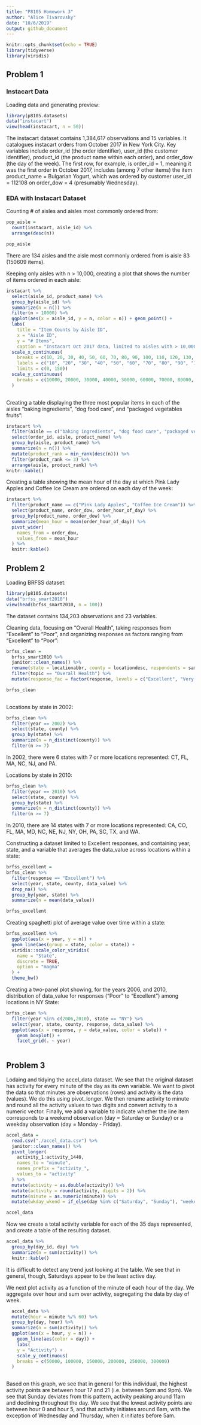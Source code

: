 ```yaml
---
title: "P8105 Homework 3"
author: "Alice Tivarovsky"
date: "10/6/2019"
output: github_document
---
```



```r
knitr::opts_chunk$set(echo = TRUE)
library(tidyverse)
library(viridis)
```

## Problem 1

### Instacart Data

Loading data and generating preview: 
```r
library(p8105.datasets)
data("instacart")
view(head(instacart, n = 50))
```


The instacart dataset contains 1,384,617 observations and 15 variables. It catalogues instacart orders from October 2017 in New York City. Key variables include order_id (the order identifier), user_id (the customer identifier), product_id (the product name within each order), and order_dow (the day of the week). The first row, for example, is order_id = 1, meaning it was the first order in October 2017, includes (among 7 other items) the item product_name = Bulgarian Yogurt, which was ordered by customer user_id = 112108 on order_dow = 4 (presumably Wednesday). 

### EDA with Instacart Dataset

Counting # of aisles and aisles most commonly ordered from:
```r
pop_aisle = 
  count(instacart, aisle_id) %>% 
  arrange(desc(n))

pop_aisle
```

There are 134 aisles and the aisle most commonly ordered from is aisle 83 (150609 items). 

Keeping only aisles with n > 10,000, creating a plot that shows the number of items ordered in each aisle:

```r

instacart %>% 
  select(aisle_id, product_name) %>% 
  group_by(aisle_id) %>% 
  summarize(n = n()) %>% 
  filter(n > 10000) %>% 
  ggplot(aes(x = aisle_id, y = n, color = n)) + geom_point() + 
  labs(
    title = "Item Counts by Aisle ID",
    x = "Aisle ID",
    y = "# Items",
    caption = "Instacart Oct 2017 data, limited to aisles with > 10,000 items") +
  scale_x_continuous(
    breaks = c(10, 20, 30, 40, 50, 60, 70, 80, 90, 100, 110, 120, 130, 140, 150), 
    labels = c("10", "20", "30", "40", "50", "60", "70", "80", "90", "100", "110", "120", "130", "140", "150"),
    limits = c(0, 150))
  scale_y_continuous(
    breaks = c(10000, 20000, 30000, 40000, 50000, 60000, 70000, 80000, 90000, 100000, 110000, 120000, 130000, 140000, 150000)
  )
 
```


Creating a table displaying the three most popular items in each of the aisles “baking ingredients”, “dog food care”, and “packaged vegetables fruits”:

```r
instacart %>% 
  filter(aisle == c("baking ingredients", "dog food care", "packaged vegetables fruits")) %>% 
  select(order_id, aisle, product_name) %>% 
  group_by(aisle, product_name) %>% 
  summarize(n = n()) %>% 
  mutate(product_rank = min_rank(desc(n))) %>% 
  filter(product_rank <= 3) %>% 
  arrange(aisle, product_rank) %>% 
knitr::kable()
```


Creating a table showing the mean hour of the day at which Pink Lady Apples and Coffee Ice Cream are ordered on each day of the week: 

```r
instacart %>% 
  filter(product_name == c("Pink Lady Apples", "Coffee Ice Cream")) %>% 
  select(product_name, order_dow, order_hour_of_day) %>% 
  group_by(product_name, order_dow) %>% 
  summarize(mean_hour = mean(order_hour_of_day)) %>% 
  pivot_wider(
    names_from = order_dow,
    values_from = mean_hour
  ) %>% 
  knitr::kable()
```



## Problem 2


Loading BRFSS dataset:

```r
library(p8105.datasets)
data("brfss_smart2010")
view(head(brfss_smart2010, n = 100))
```

The dataset contains 134,203 observations and 23 variables. 

Cleaning data, focusing on "Overall Health", taking responses from "Excellent" to "Poor", and organizing responses as factors ranging from "Excellent" to "Poor": 

```r
brfss_clean = 
  brfss_smart2010 %>% 
  janitor::clean_names() %>% 
  rename(state = locationabbr, county = locationdesc, respondents = sample_size) %>%
  filter(topic == "Overall Health") %>% 
  mutate(response_fac = factor(response, levels = c("Excellent", "Very good", "Good", "Fair", "Poor"))) 

brfss_clean
  
```

Locations by state in 2002: 
```r
brfss_clean %>% 
  filter(year == 2002) %>% 
  select(state, county) %>% 
  group_by(state) %>% 
  summarize(n = n_distinct(county)) %>% 
  filter(n >= 7)
```
In 2002, there were 6 states with 7 or more locations represented: CT, FL, MA, NC, NJ, and PA. 

Locations by state in 2010: 
```r
brfss_clean %>% 
  filter(year == 2010) %>% 
  select(state, county) %>% 
  group_by(state) %>% 
  summarize(n = n_distinct(county)) %>% 
  filter(n >= 7)
```

In 2010, there are 14 states with 7 or more locations represented: CA, CO, FL, MA, MD, NC, NE, NJ, NY, OH, PA, SC, TX, and WA. 

Constructing a dataset limited to Excellent responses, and containing year, state, and a variable that averages the data_value across locations within a state:

```r
brfss_excellent = 
brfss_clean %>% 
  filter(response == "Excellent") %>% 
  select(year, state, county, data_value) %>% 
  drop_na() %>% 
  group_by(year, state) %>% 
  summarize(n = mean(data_value))

brfss_excellent
```
 
Creating spaghetti plot of  average value over time within a state:

```r
brfss_excellent %>% 
  ggplot(aes(x = year, y = n)) + 
  geom_line(aes(group = state, color = state)) +
  viridis::scale_color_viridis(
    name = "State", 
    discrete = TRUE, 
    option = "magma"
  ) + 
  theme_bw()
```


Creating a two-panel plot showing, for the years 2006, and 2010, distribution of data_value for responses (“Poor” to “Excellent”) among locations in NY State:

```r
brfss_clean %>% 
  filter(year %in% c(2006,2010), state == "NY") %>% 
  select(year, state, county, response, data_value) %>% 
  ggplot(aes(x = response, y = data_value, color = state)) + 
    geom_boxplot() + 
    facet_grid(. ~ year)
  
```
 
 
## Problem 3

Lodaing and tidying the accel_data dataset. We see that the original dataset has activity for every minute of the day as its own variable. We want to pivot the data so that minutes are observations (rows) and activity is the data (values). We do this using pivot_longer. We then rename activity to minute and round all the activity values to two digits and convert activity to a numeric vector. Finally, we add a variable to indicate whether the line item corresponds to a weekend observation (day = Saturday or Sunday) or a weekday observation (day = Monday - Friday).

```r
accel_data = 
  read.csv("./accel_data.csv") %>% 
  janitor::clean_names() %>% 
  pivot_longer(
    activity_1:activity_1440,
    names_to = "minute",
    names_prefix = "activity_",
    values_to = "activity"
  ) %>% 
  mutate(activity = as.double(activity)) %>% 
  mutate(activity = round(activity, digits = 2)) %>% 
  mutate(minute = as.numeric(minute)) %>% 
  mutate(wkday_wkend = if_else(day %in% c("Saturday", "Sunday"), "weekend", "weekday"))

accel_data
```


Now we create a total activity variable for each of the 35 days represented, and create a table of the resulting dataset. 

```r
accel_data %>% 
  group_by(day_id, day) %>% 
  summarize(n = sum(activity)) %>% 
  knitr::kable()

```

It is difficult to detect any trend just looking at the table. We see that in general, though, Saturdays appear to be the least active day. 

We next plot activity as a function of the minute of each hour of the day. We aggregate over hour and sum over activity, segregating the data by day of week.  

```r
  accel_data %>% 
  mutate(hour = minute %/% 60) %>% 
  group_by(day, hour) %>% 
  summarize(n = sum(activity)) %>% 
  ggplot(aes(x = hour, y = n)) +
    geom_line(aes(color = day)) +
    labs(
    y = "Activity") +
    scale_y_continuous(
    breaks = c(50000, 100000, 150000, 200000, 250000, 300000)
  )
  
```

 
Based on this graph, we see that in general for this individual, the highest activity points are between hour 17 and 21 (i.e. between 5pm and 9pm). We see that Sunday deviates from this pattern, activity peaking around 11am and declining throughout the day. We see that the lowest activity points are between hour 0 and hour 5, and that activity initiates around 6am, with the exception of Wednesday and Thursday, when it initiates before 5am. 